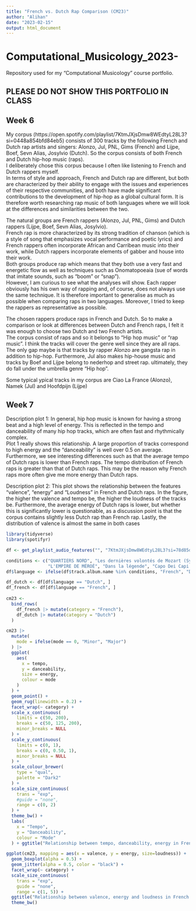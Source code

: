 ```yaml
---
title: "French vs. Dutch Rap Comparison (CM23)"
author: "Alihan"
date: "2023-02-15"
output: html_document
---
```

# Computational_Musicology_2023-
Repository used for my "Computational Musicology" course portfolio. 

## PLEASE DO NOT SHOW THIS PORTFOLIO IN CLASS 

## Week 6  
My corpus (https://open.spotify.com/playlist/7KtmJXjsDmw8WEdtyL28L3?si=0448a854bfd84eb5) consists of 300 tracks by the following French and Dutch rap artists and singers: Alonzo, Jul, PNL, Gims (French) and Lijpe, Boef, Sevn Alias, Josylvio (Dutch). So the corpus consists of both French and Dutch hip-hop music (raps).   
I deliberately chose this corpus because I often like listening to French and Dutch rappers myself.  
In terms of style and approach, French and Dutch rap are different, but both are characterized by their ability to engage with the issues and experiences of their respective communities, and both have made significant contributions to the development of hip-hop as a global cultural form. It is therefore worth researching rap music of both languages where we will look at the differences and similarities between the two.  
  
The natural groups are French rappers (Alonzo, Jul, PNL, Gims) and Dutch rappers (Lijpe, Boef, Sevn Alias, Josylvio).   
French rap is more characterized by its strong tradition of chanson (which is a style of song that emphasizes vocal performance and poetic lyrics) and French rappers often incorporate African and Carribean music into their work, while Dutch rappers incorporate elements of gabber and house into their work.  
Both groups produce rap which means that they both use a very fast and energetic flow as well as techniques such as Onomatopoeaia (sue of words that imitate sounds, such as "boom" or "snap").   
However, I am curious to see what the analyses will show. Each rapper obviously has his own way of rapping and, of course, does not always use the same technique. It is therefore important to generalise as much as possible when comparing raps in two languages. Moreover, I tried to keep the rappers as representative as possible.   
   
The chosen rappers produce raps in French and Dutch. So to make a comparison or look at differences between Dutch and French raps, I felt it was enough to choose two Dutch and two French artists.   
The corpus consist of raps and so it belongs to "Hip hop music" or "rap music". I think the tracks will cover the genre well since they are all raps. 
The only gap maybe is that tracks by rapper Alonzo are gangsta rap in addition to hip-hop. Furthermore, Jul also makes hip-house music and tracks by Boef and Lijpe belong to nederhop and street rap. ultimately, they do fall under the umbrella genre "Hip hop".  
  
Some typical ypical tracks in my corpus are Ciao La France (Alonzo), Namek (Jul) and Hoofdpijn (Lijpe)   
     
## Week 7  
Description plot 1: In general, hip hop music is known for having a strong beat and a high level of energy. This is reflected in the tempo and danceability of many hip hop tracks, which are often fast and rhythmically complex.   
Plot 1 really shows this relationship. A large proportion of tracks correspond to high energy and the "danceability" is well over 0.5 on average. Furthermore, we see interesting differences such as that the average tempo of Dutch raps is lower than French raps. The tempo distribution of French raps is greater than that of Dutch raps. This may be the reason why French raps more often give me more energy than Dutch raps.  
  
Description plot 2: This plot shows the relationship between the features "valence", "energy" and "Loudness" in French and Dutch raps. In the figure, the higher the valence and tempo be, the higher the loudness of the tracks be. Furthermore, the average energy of Dutch raps is lower, but whether this is significantly lower is questionable, as a discussion point is that the corpus contains slightly less Dutch rap than French rap. Lastly, the distribution of valence is almost the same in both cases 

```r
library(tidyverse)
library(spotifyr)

df <- get_playlist_audio_features("", "7KtmJXjsDmw8WEdtyL28L3?si=78d85d115b1b42c9")

conditions <- c("QUARTIERS NORD", "Les dernières volontés de Mozart (Symphony)", "Cœur blanc", "Deux frères", 
                "L'EMPIRE DE MÉROÉ", "Dans la légende", "Capo Dei Capi Vol. II & III")
df$language <- ifelse(df$track.album.name %in% conditions, "French", "Dutch")

df_dutch <- df[df$language == "Dutch", ]
df_french <- df[df$language == "French", ]
 
cm23 <-
  bind_rows( 
    df_french |> mutate(category = "French"),
    df_dutch |> mutate(category = "Dutch")
  )
```

```r
cm23 |>
  mutate(
    mode = ifelse(mode == 0, "Minor", "Major")
  ) |>
  ggplot(
    aes(
      x = tempo, 
      y = danceability,
      size = energy,
      colour = mode
    )
  ) +
  geom_point() +
  geom_rug(linewidth = 0.2) +
  facet_wrap(~ category) +
  scale_x_continuous(
    limits = c(50, 200),
    breaks = c(50, 125, 200),
    minor_breaks = NULL
  ) +
  scale_y_continuous(
    limits = c(0, 1),
    breaks = c(0, 0.50, 1),
    minor_breaks = NULL
  ) +
  scale_colour_brewer(
    type = "qual",
    palette = "Dark2"
  ) +
  scale_size_continuous(
    trans = "exp",
    #guide = "none",
    range = c(0, 2)
  ) + 
  theme_bw() +
  labs(
    x = "Tempo",
    y = "Danceability",
    colour = "Mode"
  ) + ggtitle("Relationship between tempo, danceability, energy in French & Dutch Hip hop")
```

```r
ggplot(cm23, mapping = aes(x = valence, y = energy, size=loudness)) +
  geom_boxplot(alpha = 0.5) + 
  geom_jitter(alpha = 0.5, color = "black") + 
  facet_wrap(~ category) +
  scale_size_continuous(
    trans = "exp",
    guide = "none",
    range = c(1, 5)) +
  ggtitle("Relationship between valence, energy and loudness in French & Dutch Hip hop") +
  theme_bw() 
```